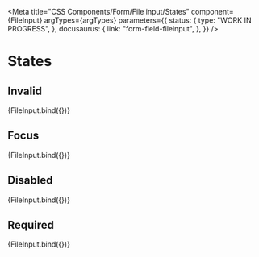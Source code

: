 
<Meta
  title="CSS Components/Form/File input/States"
  component={FileInput}
  argTypes={argTypes}
  parameters={{
    status: {
      type: "WORK IN PROGRESS",
    },
    docusaurus: {
      link: "form-field-fileinput",
    },
  }}
/>

# States

## Invalid

<Canvas>
  <Story name="Invalid" args={{ ...defaultArgs, invalid: true }}>
    {FileInput.bind({})}
  </Story>
</Canvas>

## Focus

<Canvas>
  <Story name="Focus" args={{ ...defaultArgs, focus: true }}>
    {FileInput.bind({})}
  </Story>
</Canvas>

## Disabled

<Canvas>
  <Story name="Disabled" args={{ ...defaultArgs, disabled: true }}>
    {FileInput.bind({})}
  </Story>
</Canvas>

## Required

<Canvas>
  <Story name="Required" args={{ ...defaultArgs, required: true }}>
    {FileInput.bind({})}
  </Story>
</Canvas>
